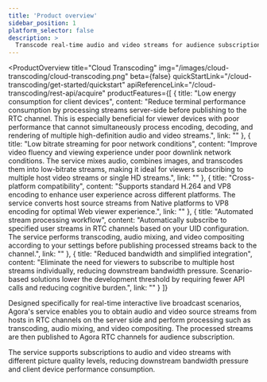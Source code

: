 ```yaml
---
title: 'Product overview'
sidebar_position: 1
platform_selector: false
description: >
  Transcode real-time audio and video streams for audience subscription.
---
```


<ProductOverview
    title="Cloud Transcoding"
    img="/images/cloud-transcoding/cloud-transcoding.png"
    beta={false}
    quickStartLink="/cloud-transcoding/get-started/quickstart"
    apiReferenceLink="/cloud-transcoding/rest-api/acquire"
    productFeatures={[
        {
            title: "Low energy consumption for client devices",
            content: "Reduce terminal performance consumption by processing streams server-side before publishing to the RTC channel. This is especially beneficial for viewer devices with poor performance that cannot simultaneously process encoding, decoding, and rendering of multiple high-definition audio and video streams.",
            link: ""
        },
        {
            title: "Low bitrate streaming for poor network conditions",
            content: "Improve video fluency and viewing experience under poor downlink network conditions. The service mixes audio, combines images, and transcodes them into low-bitrate streams, making it ideal for viewers subscribing to multiple host video streams or single HD streams.",
            link: ""
        },
        {
            title: "Cross-platform compatibility",
            content: "Supports standard H.264 and VP8 encoding to enhance user experience across different platforms. The service converts host source streams from Native platforms to VP8 encoding for optimal Web viewer experience.",
            link: ""
        },
        {
            title: "Automated stream processing workflow",
            content: "Automatically subscribe to specified user streams in RTC channels based on your UID configuration. The service performs transcoding, audio mixing, and video compositing according to your settings before publishing processed streams back to the channel.",
            link: ""
        },
        {
            title: "Reduced bandwidth and simplified integration",
            content: "Eliminate the need for viewers to subscribe to multiple host streams individually, reducing downstream bandwidth pressure. Scenario-based solutions lower the development threshold by requiring fewer API calls and reducing cognitive burden.",
            link: ""
        }
    ]}
>

Designed specifically for real-time interactive live broadcast scenarios, Agora's <Vpd k="NAME" /> service enables you to obtain audio and video source streams from hosts in RTC channels on the server side and perform processing such as transcoding, audio mixing, and video compositing. The processed streams are then published to Agora RTC channels for audience subscription.

The service supports subscriptions to audio and video streams with different picture quality levels, reducing downstream bandwidth pressure and client device performance consumption. 

</ProductOverview>